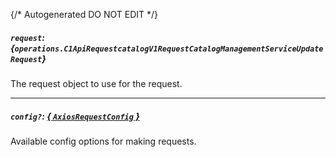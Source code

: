 {/* Autogenerated DO NOT EDIT  */}

##### `request`: *{`operations.C1ApiRequestcatalogV1RequestCatalogManagementServiceUpdateRequest`}*
The request object to use for the request.
<Collapsible openLabel={Labels.showProperties} closeLabel={Labels.hideProperties}>
    <C1ApiRequestcatalogV1RequestCatalogManagementServiceUpdateRequest/>
</Collapsible>

---
##### `config?`: [*{ `AxiosRequestConfig` }*](https://axios-http.com/docs/req_config)
Available config options for making requests.


